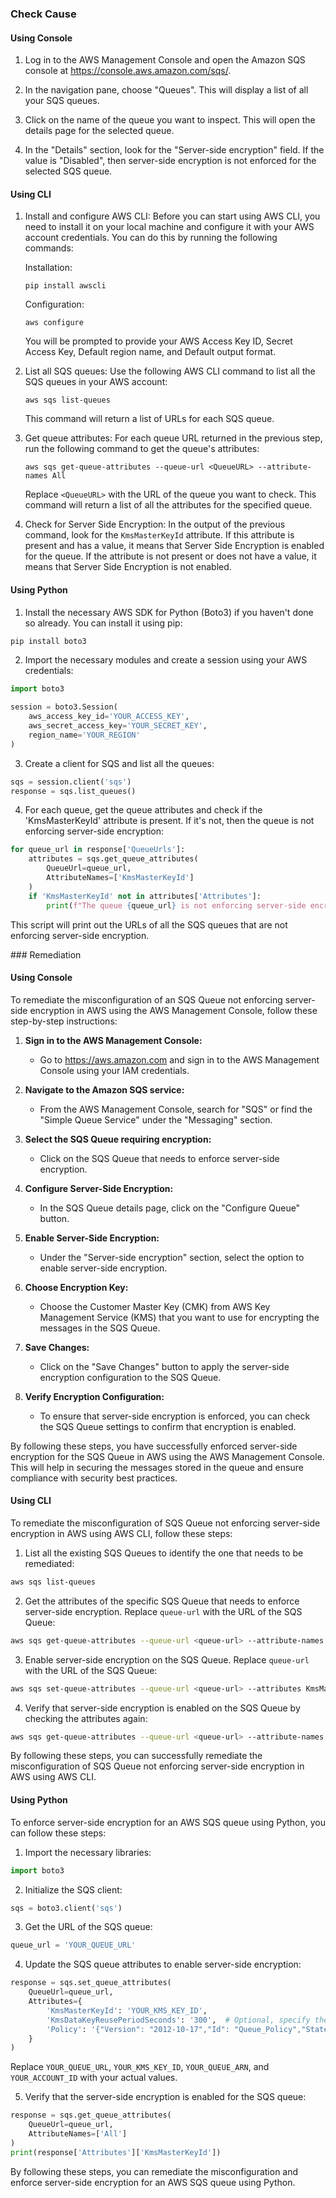 

<Tabs><Tab title='Cause'>
### Check Cause

#### Using Console

1. Log in to the AWS Management Console and open the Amazon SQS console at https://console.aws.amazon.com/sqs/.

2. In the navigation pane, choose "Queues". This will display a list of all your SQS queues.

3. Click on the name of the queue you want to inspect. This will open the details page for the selected queue.

4. In the "Details" section, look for the "Server-side encryption" field. If the value is "Disabled", then server-side encryption is not enforced for the selected SQS queue.

#### Using CLI

1. Install and configure AWS CLI: Before you can start using AWS CLI, you need to install it on your local machine and configure it with your AWS account credentials. You can do this by running the following commands:

   Installation:
   ```
   pip install awscli
   ```
   Configuration:
   ```
   aws configure
   ```
   You will be prompted to provide your AWS Access Key ID, Secret Access Key, Default region name, and Default output format.

2. List all SQS queues: Use the following AWS CLI command to list all the SQS queues in your AWS account:

   ```
   aws sqs list-queues
   ```
   This command will return a list of URLs for each SQS queue.

3. Get queue attributes: For each queue URL returned in the previous step, run the following command to get the queue's attributes:

   ```
   aws sqs get-queue-attributes --queue-url <QueueURL> --attribute-names All
   ```
   Replace `<QueueURL>` with the URL of the queue you want to check. This command will return a list of all the attributes for the specified queue.

4. Check for Server Side Encryption: In the output of the previous command, look for the `KmsMasterKeyId` attribute. If this attribute is present and has a value, it means that Server Side Encryption is enabled for the queue. If the attribute is not present or does not have a value, it means that Server Side Encryption is not enabled.

#### Using Python

1. Install the necessary AWS SDK for Python (Boto3) if you haven't done so already. You can install it using pip:

```python
pip install boto3
```

2. Import the necessary modules and create a session using your AWS credentials:

```python
import boto3

session = boto3.Session(
    aws_access_key_id='YOUR_ACCESS_KEY',
    aws_secret_access_key='YOUR_SECRET_KEY',
    region_name='YOUR_REGION'
)
```

3. Create a client for SQS and list all the queues:

```python
sqs = session.client('sqs')
response = sqs.list_queues()
```

4. For each queue, get the queue attributes and check if the 'KmsMasterKeyId' attribute is present. If it's not, then the queue is not enforcing server-side encryption:

```python
for queue_url in response['QueueUrls']:
    attributes = sqs.get_queue_attributes(
        QueueUrl=queue_url,
        AttributeNames=['KmsMasterKeyId']
    )
    if 'KmsMasterKeyId' not in attributes['Attributes']:
        print(f"The queue {queue_url} is not enforcing server-side encryption.")
```

This script will print out the URLs of all the SQS queues that are not enforcing server-side encryption.

</Tab>

<Tab title='Remediation'>
### Remediation

#### Using Console

To remediate the misconfiguration of an SQS Queue not enforcing server-side encryption in AWS using the AWS Management Console, follow these step-by-step instructions:

1. **Sign in to the AWS Management Console:**
   - Go to https://aws.amazon.com and sign in to the AWS Management Console using your IAM credentials.

2. **Navigate to the Amazon SQS service:**
   - From the AWS Management Console, search for "SQS" or find the "Simple Queue Service" under the "Messaging" section.

3. **Select the SQS Queue requiring encryption:**
   - Click on the SQS Queue that needs to enforce server-side encryption.

4. **Configure Server-Side Encryption:**
   - In the SQS Queue details page, click on the "Configure Queue" button.

5. **Enable Server-Side Encryption:**
   - Under the "Server-side encryption" section, select the option to enable server-side encryption.

6. **Choose Encryption Key:**
   - Choose the Customer Master Key (CMK) from AWS Key Management Service (KMS) that you want to use for encrypting the messages in the SQS Queue.

7. **Save Changes:**
   - Click on the "Save Changes" button to apply the server-side encryption configuration to the SQS Queue.

8. **Verify Encryption Configuration:**
   - To ensure that server-side encryption is enforced, you can check the SQS Queue settings to confirm that encryption is enabled.

By following these steps, you have successfully enforced server-side encryption for the SQS Queue in AWS using the AWS Management Console. This will help in securing the messages stored in the queue and ensure compliance with security best practices.

#### Using CLI

To remediate the misconfiguration of SQS Queue not enforcing server-side encryption in AWS using AWS CLI, follow these steps:

1. List all the existing SQS Queues to identify the one that needs to be remediated:
```bash
aws sqs list-queues
```

2. Get the attributes of the specific SQS Queue that needs to enforce server-side encryption. Replace `queue-url` with the URL of the SQS Queue:
```bash
aws sqs get-queue-attributes --queue-url <queue-url> --attribute-names All
```

3. Enable server-side encryption on the SQS Queue. Replace `queue-url` with the URL of the SQS Queue:
```bash
aws sqs set-queue-attributes --queue-url <queue-url> --attributes KmsMasterKeyId=alias/aws/sqs, KmsDataKeyReusePeriodSeconds=300, KmsDataKeyReusePeriodSeconds=300
```

4. Verify that server-side encryption is enabled on the SQS Queue by checking the attributes again:
```bash
aws sqs get-queue-attributes --queue-url <queue-url> --attribute-names All
```

By following these steps, you can successfully remediate the misconfiguration of SQS Queue not enforcing server-side encryption in AWS using AWS CLI.

#### Using Python

To enforce server-side encryption for an AWS SQS queue using Python, you can follow these steps:

1. Import the necessary libraries:
```python
import boto3
```

2. Initialize the SQS client:
```python
sqs = boto3.client('sqs')
```

3. Get the URL of the SQS queue:
```python
queue_url = 'YOUR_QUEUE_URL'
```

4. Update the SQS queue attributes to enable server-side encryption:
```python
response = sqs.set_queue_attributes(
    QueueUrl=queue_url,
    Attributes={
        'KmsMasterKeyId': 'YOUR_KMS_KEY_ID',
        'KmsDataKeyReusePeriodSeconds': '300',  # Optional, specify the data key reuse period
        'Policy': '{"Version": "2012-10-17","Id": "Queue_Policy","Statement": [{"Effect": "Allow","Principal": "*","Action": "SQS:SendMessage","Resource": "YOUR_QUEUE_ARN","Condition": {"StringEquals": {"aws:SourceAccount": "YOUR_ACCOUNT_ID"}}}]}'
    }
)
```
Replace `YOUR_QUEUE_URL`, `YOUR_KMS_KEY_ID`, `YOUR_QUEUE_ARN`, and `YOUR_ACCOUNT_ID` with your actual values.

5. Verify that the server-side encryption is enabled for the SQS queue:
```python
response = sqs.get_queue_attributes(
    QueueUrl=queue_url,
    AttributeNames=['All']
)
print(response['Attributes']['KmsMasterKeyId'])
```

By following these steps, you can remediate the misconfiguration and enforce server-side encryption for an AWS SQS queue using Python.


</Tab>
</Tabs>
